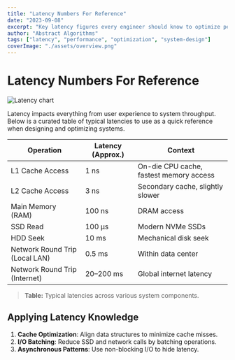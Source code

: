 ---
title: "Latency Numbers For Reference"
date: "2023-09-08"
excerpt: "Key latency figures every engineer should know to optimize performance and make informed architectural decisions."
author: "Abstract Algorithms"
tags: ["latency", "performance", "optimization", "system-design"]
coverImage: "./assets/overview.png"
---

# Latency Numbers For Reference

<img src="./assets/overview.png" alt="Latency chart" class="w-full my-6 rounded" />

Latency impacts everything from user experience to system throughput. Below is a curated table of typical latencies to use as a quick reference when designing and optimizing systems.

| **Operation**                   | **Latency (Approx.)** | **Context**                                 |
|---------------------------------|-----------------------|---------------------------------------------|
| L1 Cache Access                 | 1 ns                  | On-die CPU cache, fastest memory access     |
| L2 Cache Access                 | 3 ns                  | Secondary cache, slightly slower            |
| Main Memory (RAM)               | 100 ns                | DRAM access                                 |
| SSD Read                        | 100 μs                | Modern NVMe SSDs                            |
| HDD Seek                        | 10 ms                 | Mechanical disk seek                        |
| Network Round Trip (Local LAN)  | 0.5 ms                | Within data center                          |
| Network Round Trip (Internet)   | 20–200 ms             | Global internet latency                     |

> **Table:** Typical latencies across various system components.

## Applying Latency Knowledge

1. **Cache Optimization**: Align data structures to minimize cache misses.
2. **I/O Batching**: Reduce SSD and network calls by batching operations.
3. **Asynchronous Patterns**: Use non-blocking I/O to hide latency.
